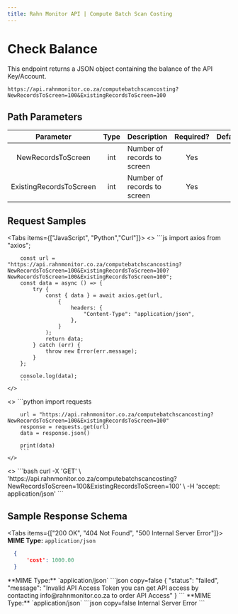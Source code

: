 ---
title: Rahn Monitor API | Compute Batch Scan Costing
---


# Check Balance

This endpoint returns a JSON object containing the balance of the API Key/Account.


```
https://api.rahnmonitor.co.za/computebatchscancosting?NewRecordsToScreen=100&ExistingRecordsToScreen=100
```

## Path Parameters

| Parameter |  Type  | Description                                                                                            | Required? | Default |
| :-------: | :----: | ------------------------------------------------------------------------------------------------------ | :-------: | :-----: |
|  NewRecordsToScreen     | int | Number of records to screen | Yes |  |
| ExistingRecordsToScreen     | int | Number of records to screen | Yes |  |



## Request Samples

<Tabs items={["JavaScript", "Python","Curl"]}>
  <Tab>
    <>
        ```js
        import axios from "axios";
        
        const url = "https://api.rahnmonitor.co.za/computebatchscancosting?NewRecordsToScreen=100&ExistingRecordsToScreen=100?NewRecordsToScreen=100&ExistingRecordsToScreen=100";
        const data = async () => {
            try {
                const { data } = await axios.get(url, 
                    {
                        headers: {
                            "Content-Type": "application/json",
                        },
                    }
                );
                return data;
            } catch (err) {
                throw new Error(err.message);
            }
        };

        console.log(data);
        ```
    </>

  </Tab>
  <Tab>
    <>
        ```python
        import requests
        
        url = "https://api.rahnmonitor.co.za/computebatchscancosting?NewRecordsToScreen=100&ExistingRecordsToScreen=100"
        response = requests.get(url)
        data = response.json()

        print(data)
        ```
    </>
  </Tab>
  <Tab>
    <>
        ```bash
        curl -X 'GET' \
        'https://api.rahnmonitor.co.za/computebatchscancosting?NewRecordsToScreen=100&ExistingRecordsToScreen=100' \
        -H 'accept: application/json'
        ```
    </>
  </Tab>
</Tabs>

## Sample Response Schema

<Tabs items={["200 OK", "404 Not Found", "500 Internal Server Error"]}>
  <Tab>
  **MIME Type:** `application/json`
  ```json copy=false
    { 
        'cost': 1000.00
    } 
  ```
  </Tab>
  <Tab>
  **MIME Type:** `application/json`
  ```json copy=false
  {
  "status": "failed",
  "message": "Invalid API Access Token you can get API access by contacting info@rahnmonitor.co.za to order API Access"
  }
  ```
  </Tab>
  <Tab>
  **MIME Type:** `application/json`
  ```json copy=false
  Internal Server Error
  ```  
  </Tab>
</Tabs>
